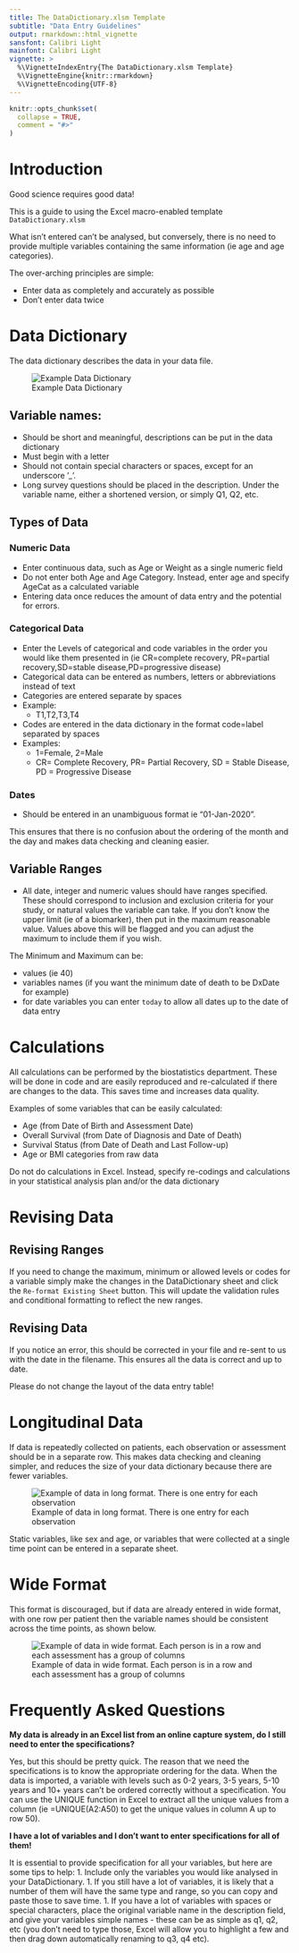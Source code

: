 ```yaml
---
title: The DataDictionary.xlsm Template
subtitle: "Data Entry Guidelines"
output: rmarkdown::html_vignette
sansfont: Calibri Light
mainfont: Calibri Light
vignette: >
  %\VignetteIndexEntry{The DataDictionary.xlsm Template}
  %\VignetteEngine{knitr::rmarkdown}
  %\VignetteEncoding{UTF-8}
---
```


```r
knitr::opts_chunk$set(
  collapse = TRUE,
  comment = "#>"
)
```


# Introduction

Good science requires good data! 

This is a guide to using the Excel macro-enabled template `DataDictionary.xlsm`

What isn't entered can't be analysed, but conversely, there is no need to provide multiple variables containing the same information (ie age and age categories).

The over-arching principles are simple:

- Enter data as completely and accurately as possible
- Don't enter data twice

# Data Dictionary

The data dictionary describes the data in your data file. 

![Example Data Dictionary](dictionary.png)

## Variable names: 

- Should be short and meaningful, descriptions can be put in the data dictionary
- Must begin with a letter
- Should not contain special characters or spaces, except for an underscore '_'.
- Long survey questions should be placed in the description. Under the variable name, either a shortened version, or simply Q1, Q2, etc.


## Types of Data

### Numeric Data

- Enter continuous data, such as Age or Weight as a single numeric field
- Do not enter both Age and Age Category. Instead, enter age and specify AgeCat as a calculated variable
- Entering data once reduces the amount of data entry and the potential for errors.

### Categorical Data

- Enter the Levels of categorical and code variables in the order you would like them presented in (ie CR=complete recovery, PR=partial recovery,SD=stable disease,PD=progressive disease)
- Categorical data can be entered as numbers, letters or abbreviations instead of text 
- Categories are entered separate by spaces
- Example:
  * T1,T2,T3,T4
- Codes are entered in the data dictionary in the format code=label separated by spaces
- Examples:
  * 1=Female, 2=Male
  * CR= Complete Recovery, PR= Partial Recovery, SD = Stable Disease, PD = Progressive Disease

### Dates

- Should be entered in an unambiguous format ie "01-Jan-2020". 

This ensures that there is no confusion about the ordering of the month and the day and makes data checking and cleaning easier.


## Variable Ranges

- All date, integer and numeric values should have ranges specified. These should correspond to inclusion and exclusion criteria for your study, or natural values the variable can take. If you don't know the upper limit (ie of a biomarker), then put in the maximum reasonable value. Values above this will be flagged and you can adjust the maximum to include them if you wish.

The Minimum and Maximum can be:

- values (ie 40)
- variables names (if you want the minimum date of death to be DxDate for example)
- for date variables you can enter `today` to allow all dates up to the date of data entry

# Calculations

All calculations can be performed by the biostatistics department. These will be done in code and are easily reproduced and re-calculated if there are changes to the data. This saves time and increases data quality.

Examples of some variables that can be easily calculated:

- Age (from Date of Birth and Assessment Date)
- Overall Survival (from Date of Diagnosis and Date of Death)
- Survival Status  (from Date of Death and Last Follow-up)
- Age or BMI categories from raw data

Do not do calculations in Excel. Instead, specify re-codings and calculations in your statistical analysis plan and/or the data dictionary

# Revising Data

## Revising Ranges

If you need to change the maximum, minimum or allowed levels or codes for a variable simply make the changes in the DataDictionary sheet and click the `Re-format Existing Sheet` button. This will update the validation rules and conditional formatting to reflect the new ranges.


## Revising Data
If you notice an error, this should be corrected in your file and re-sent to us with the date in the filename. This ensures all the data is correct and up to date.

Please do not change the layout of the data entry table!

# Longitudinal Data
If data is repeatedly collected on patients, each observation or assessment should be in a separate row. This makes data checking and cleaning simpler, and reduces the size of your data dictionary because there are fewer variables.

![Example of data in long format. There is one entry for each observation](dat_long.png)

Static variables, like sex and age, or variables that were collected at a single time point can be entered in a separate sheet.

# Wide Format
This format is discouraged, but if data are already entered in wide format, with one row per patient then the variable names should be consistent across the time points, as shown below.

![Example of data in wide format. Each person is in a row and each assessment has a group of columns](dat_wide.png)


# Frequently Asked Questions

**My data is already in an Excel list from an online capture system, do I still need to enter the specifications?**

 Yes, but this should be pretty quick. The reason that we need the specifications is to know the appropriate ordering for the data. When the data is imported, a variable with levels such as 0-2 years, 3-5 years, 5-10 years and 10+ years can't be ordered correctly without a specification. You can use the UNIQUE function in Excel to extract all the unique values from a column (ie =UNIQUE(A2:A50) to get the unique values in column A up to row 50).


**I have a lot of variables and I don't want to enter specifications for all of them!**

It is essential to provide specification for all your variables, but here are some tips to help: 
  1. Include only the variables you would like analysed in your DataDictionary. 
  1. If you still have a lot of variables, it is likely that a number of them will have the same type and range, so you can copy and paste those to save time. 
  1. If you have a lot of variables with spaces or special characters, place the original variable name in the description field, and give your variables simple names - these can be as simple as q1, q2, etc (you don't need to type those, Excel will allow you to highlight a few and then drag down automatically renaming to q3, q4 etc). 
